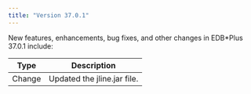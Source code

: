 ```yaml
---
title: "Version 37.0.1"
---
```

<div id="release_notes" class="registered_link"></div>

New features, enhancements, bug fixes, and other changes in EDB*Plus 37.0.1 include:

| Type        | Description                              |
| ----------- | -----------------------------------------| 
| Change      | Updated the jline.jar file.              |